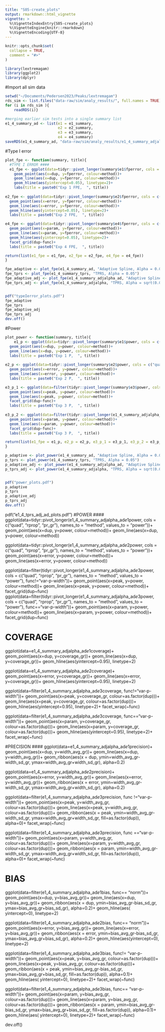 ```yaml
---
title: "S05-create_plots"
output: rmarkdown::html_vignette
vignette: >
  %\VignetteIndexEntry{S05-create_plots}
  %\VignetteEngine{knitr::rmarkdown}
  %\VignetteEncoding{UTF-8}
---
```


```r
knitr::opts_chunk$set(
  collapse = TRUE,
  comment = "#>"
)
```

```r
library(lextremagam)
library(ggplot2)
library(dplyr)
```

#Import all sim data 
```r
setwd("~/Documents/Pedersen2023/Peaks/lextremagam")
rds_sim <- list.files("data-raw/sim/analy_results/", full.names = TRUE)
for (i in rds_sim ){
    readRDS(i)}

#merging earlier sim tests into a single summary list
e1_4_summary_ad <- list(e1 = e1_summary, 
                        e2 = e2_summary, 
                        e3 = e3_summary, 
                        e4 = e4_summary)
saveRDS(e1_4_summary_ad, "data-raw/sim/analy_results/e1_4_summary_adjalpha.RDS")
```

#Type I error
```r
plot_fpe <- function(summary, title){
  #TYPE I ERROR ####
  e1_fpe <- ggplot(data=tidyr::pivot_longer(summary$e1$fperror, cols = c("quad", "rprop", "pr_gr"), names_to = "method", values_to = "fperror"))+
    geom_point(aes(x=dup, y=fperror, colour=method))+
    geom_line(aes(x=dup, y=fperror, colour=method))+
    geom_hline(aes(yintercept=0.05), linetype=2)+
    labs(title = paste0("Exp 1 FPE,  ", title))
  
e2_fpe <- ggplot(data=tidyr::pivot_longer(summary$e2$fperror, cols = c("quad", "rprop", "pr_gr"), names_to = "method", values_to = "fperror"))+
  geom_point(aes(x=error, y=fperror, colour=method))+
  geom_line(aes(x=error, y=fperror, colour=method))+
  geom_hline(aes(yintercept=0.05), linetype=2)+
  labs(title = paste0("Exp 2 FPE,  ", title))

e4_fpe <- ggplot(data=tidyr::pivot_longer(summary$e4$fperror, cols = c("quad", "rprop", "pr_gr"), names_to = "method", values_to = "fperror"))+
  geom_point(aes(x=param, y=fperror, colour=method))+
  geom_line(aes(x=param, y=fperror, colour=method))+
  geom_hline(aes(yintercept=0.05), linetype=2)+
  facet_grid(dup~func)+
  labs(title = paste0("Exp 4 FPE,  ", title))

return(list(e1_fpe = e1_fpe, e2_fpe = e2_fpe, e4_fpe = e4_fpe))
}

fpe_adaptive <- plot_fpe(e1_4_summary_ad, "Adaptive Spline, Alpha = 0.05")
fpe_tprs <- plot_fpe(e1_4_summary_tprs, "TPRS, Alpha = 0.05")
fpe_adaptive_adj <- plot_fpe(e1_4_summary_adjalpha_ad, "Adaptive Spline, Alpha = sqrt(0.05)")
fpe_tprs_adj <- plot_fpe(e1_4_summary_adjalpha, "TPRS, Alpha = sqrt(0.05)")


pdf("typeIerror_plots.pdf")
fpe_adaptive
fpe_tprs
fpe_adaptive_adj
fpe_tprs_adj
dev.off()

```

#Power
```r
plot_power <- function(summary, title){
    e1_p <- ggplot(data=tidyr::pivot_longer(summary$e1$power, cols = c("quad", "rprop", "pr_gr"), names_to = "method", values_to = "power"))+
  geom_point(aes(x=dup, y=power, colour=method))+
  geom_line(aes(x=dup, y=power, colour=method))+
  labs(title = paste0("Exp 1 P,  ", title))
  
e2_p <- ggplot(data=tidyr::pivot_longer(summary$e2$power, cols = c("quad", "rprop", "pr_gr"), names_to = "method", values_to = "power"))+
  geom_point(aes(x=error, y=power, colour=method))+
  geom_line(aes(x=error, y=power, colour=method))+
  labs(title = paste0("Exp 2 P,  ", title))

e3_p_1 <- ggplot(data=filter(tidyr::pivot_longer(summary$e3$power, cols = c("quad", "rprop", "pr_gr"), names_to = "method", values_to = "power"), func!="var-p-width"))+
  geom_point(aes(x=peak, y=power, colour=method))+
  geom_line(aes(x=peak, y=power, colour=method))+
  facet_grid(dup~func)+
  labs(title = paste0("Exp 3 P,  ", title))
  
e3_p_2 <- ggplot(data=filter(tidyr::pivot_longer(e1_4_summary_adjalpha_ad$e3$power, cols = c("quad", "rprop", "pr_gr"), names_to = "method", values_to = "power"), func=="var-p-width"))+
  geom_point(aes(x=param, y=power, colour=method))+
  geom_line(aes(x=param, y=power, colour=method))+
  facet_grid(dup~func)+
  labs(title = paste0("Exp 3 P,  ", title))

return(list(e1_fpe = e1_p, e2_p = e2_p, e3_p_1 = e3_p_1, e3_p_2 = e3_p_2))
}

p_adaptive <- plot_power(e1_4_summary_ad, "Adaptive Spline, Alpha = 0.05")
p_tprs <- plot_power(e1_4_summary_tprs, "TPRS, Alpha = 0.05")
p_adaptive_adj <- plot_power(e1_4_summary_adjalpha_ad, "Adaptive Spline, Alpha = sqrt(0.05)")
p_tprs_adj <- plot_power(e1_4_summary_adjalpha, "TPRS, Alpha = sqrt(0.05)")


pdf("power_plots.pdf")
p_adaptive
p_tprs
p_adaptive_adj
p_tprs_adj
dev.off()

```




pdf("e1_4_tprs_adj_ad_plots.pdf")
#POWER ####
ggplot(data=tidyr::pivot_longer(e1_4_summary_adjalpha_ad$e1$power, cols = c("quad", "rprop", "pr_gr"), names_to = "method", values_to = "power"))+
  geom_point(aes(x=dup, y=power, colour=method))+
  geom_line(aes(x=dup, y=power, colour=method))

ggplot(data=tidyr::pivot_longer(e1_4_summary_adjalpha_ad$e2$power, cols = c("quad", "rprop", "pr_gr"), names_to = "method", values_to = "power"))+
  geom_point(aes(x=error, y=power, colour=method))+
  geom_line(aes(x=error, y=power, colour=method))

ggplot(data=filter(tidyr::pivot_longer(e1_4_summary_adjalpha_ad$e3$power, cols = c("quad", "rprop", "pr_gr"), names_to = "method", values_to = "power"), func!="var-p-width"))+
  geom_point(aes(x=peak, y=power, colour=method))+
  geom_line(aes(x=peak, y=power, colour=method))+
  facet_grid(dup~func)
ggplot(data=filter(tidyr::pivot_longer(e1_4_summary_adjalpha_ad$e3$power, cols = c("quad", "rprop", "pr_gr"), names_to = "method", values_to = "power"), func=="var-p-width"))+
  geom_point(aes(x=param, y=power, colour=method))+
  geom_line(aes(x=param, y=power, colour=method))+
  facet_grid(dup~func)


# COVERAGE ####
ggplot(data=e1_4_summary_adjalpha_ad$e1$coverage)+
  geom_point(aes(x=dup, y=coverage_gr))+
  geom_line(aes(x=dup, y=coverage_gr))+
  geom_hline(aes(yintercept=0.95), linetype=2)

ggplot(data=e1_4_summary_adjalpha_ad$e2$coverage)+
  geom_point(aes(x=error, y=coverage_gr))+
  geom_line(aes(x=error, y=coverage_gr))+
  geom_hline(aes(yintercept=0.95), linetype=2)

ggplot(data=filter(e1_4_summary_adjalpha_ad$e3$coverage, func!="var-p-width"))+
  geom_point(aes(x=peak, y=coverage_gr, colour=as.factor(dup)))+
  geom_line(aes(x=peak, y=coverage_gr, colour=as.factor(dup)))+
  geom_hline(aes(yintercept=0.95), linetype=2)+
  facet_wrap(~func)

ggplot(data=filter(e1_4_summary_adjalpha_ad$e3$coverage, func=="var-p-width"))+
  geom_point(aes(x=param, y=coverage_gr, colour=as.factor(dup)))+
  geom_line(aes(x=param, y=coverage_gr, colour=as.factor(dup)))+
  geom_hline(aes(yintercept=0.95), linetype=2)+
  facet_wrap(~func)

#PRECISION ####
ggplot(data=e1_4_summary_adjalpha_ad$e1$precision)+
  geom_point(aes(x=dup, y=width_avg_gr))+
  geom_line(aes(x=dup, y=width_avg_gr))+
  geom_ribbon(aes(x = dup, ymin=width_avg_gr-width_sd_gr, ymax=width_avg_gr+width_sd_gr), alpha=0.2)

ggplot(data=e1_4_summary_adjalpha_ad$e2$precision)+
  geom_point(aes(x=error, y=width_avg_gr))+
  geom_line(aes(x=error, y=width_avg_gr))+
  geom_ribbon(aes(x = error, ymin=width_avg_gr-width_sd_gr, ymax=width_avg_gr+width_sd_gr), alpha=0.2)

ggplot(data=filter(e1_4_summary_adjalpha_ad$e3$precision, func !="var-p-width"))+
  geom_point(aes(x=peak, y=width_avg_gr, colour=as.factor(dup)))+
  geom_line(aes(x=peak, y=width_avg_gr, colour=as.factor(dup)))+
  geom_ribbon(aes(x = peak, ymin=width_avg_gr-width_sd_gr, ymax=width_avg_gr+width_sd_gr, fill=as.factor(dup)), alpha=0)+
  facet_wrap(~func)

ggplot(data=filter(e1_4_summary_adjalpha_ad$e3$precision, func =="var-p-width"))+
  geom_point(aes(x=param, y=width_avg_gr, colour=as.factor(dup)))+
  geom_line(aes(x=param, y=width_avg_gr, colour=as.factor(dup)))+
  geom_ribbon(aes(x = param, ymin=width_avg_gr-width_sd_gr, ymax=width_avg_gr+width_sd_gr, fill=as.factor(dup)), alpha=0)+
  facet_wrap(~func)

# BIAS ####
ggplot(data=filter(e1_4_summary_adjalpha_ad$e1$bias, func== "norm"))+
  geom_point(aes(x=dup, y=bias_avg_gr))+
  geom_line(aes(x=dup, y=bias_avg_gr))+
  geom_ribbon(aes(x = dup, ymin=bias_avg_gr-bias_sd_gr, ymax=bias_avg_gr+bias_sd_gr), alpha=0.2)+
  geom_hline(aes( yintercept=0), linetype=2)

ggplot(data=filter(e1_4_summary_adjalpha_ad$e2$bias, func== "norm"))+
  geom_point(aes(x=error, y=bias_avg_gr))+
  geom_line(aes(x=error, y=bias_avg_gr))+
  geom_ribbon(aes(x = error, ymin=bias_avg_gr-bias_sd_gr, ymax=bias_avg_gr+bias_sd_gr), alpha=0.2)+
  geom_hline(aes(yintercept=0), linetype=2)

ggplot(data=filter(e1_4_summary_adjalpha_ad$e3$bias, func!= "var-p-width"))+
  geom_point(aes(x=peak, y=bias_avg_gr, colour=as.factor(dup)))+
  geom_line(aes(x=peak, y=bias_avg_gr, colour=as.factor(dup)))+
  geom_ribbon(aes(x = peak, ymin=bias_avg_gr-bias_sd_gr, ymax=bias_avg_gr+bias_sd_gr, fill=as.factor(dup)), alpha=0.1)+
  geom_hline(aes( yintercept=0), linetype=2)+
facet_wrap(~func)

ggplot(data=filter(e1_4_summary_adjalpha_ad$e3$bias, func== "var-p-width"))+
  geom_point(aes(x=param, y=bias_avg_gr, colour=as.factor(dup)))+
  geom_line(aes(x=param, y=bias_avg_gr, colour=as.factor(dup)))+
  geom_ribbon(aes(x = param, ymin=bias_avg_gr-bias_sd_gr, ymax=bias_avg_gr+bias_sd_gr, fill=as.factor(dup)), alpha=0.1)+
  geom_hline(aes( yintercept=0), linetype=2)+
facet_wrap(~func)

dev.off()



